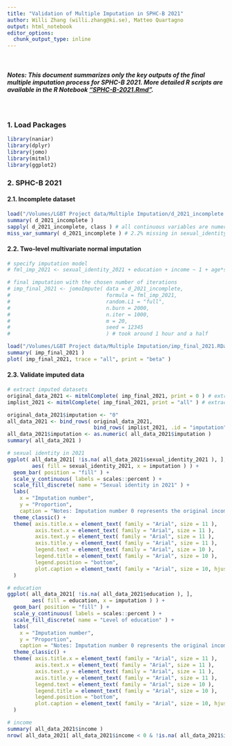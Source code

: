 ```yaml
---
title: "Validation of Multiple Imputation in SPHC-B 2021"
author: Willi Zhang (willi.zhang@ki.se), Matteo Quartagno
output: html_notebook
editor_options:
  chunk_output_type: inline
---
```


<br>

##### *Notes:* This document summarizes only the key outputs of the final multiple imputation process for SPHC-B 2021. More detailed R scripts are available in the R Notebook ["SPHC-B-2021.Rmd"](https://github.com/willizhang/Temporal-Trends-in-Sexual-Identity-and-Sociodemographic-Disparities-in-Stockholm-County-2010-to-2021/blob/main/SPHC-B-2021.Rmd).

<br>

### 1. Load Packages
```r
library(naniar)
library(dplyr)
library(jomo)
library(mitml)
library(ggplot2)
```

### 2. SPHC-B 2021
#### 2.1. Incomplete dataset
```r
load("/Volumes/LGBT Project data/Multiple Imputation/d_2021_incomplete.RData")
summary( d_2021_incomplete )
sapply( d_2021_incomplete, class ) # all continuous variables are numeric, and all categorical variables are factor
miss_var_summary( d_2021_incomplete ) # 2.2% missing in sexual_identity_2021, 2.1% in education, and 0.2% in income
```

#### 2.2. Two-level multivariate normal imputation
```r
# specify imputation model
# fml_imp_2021 <- sexual_identity_2021 + education + income ~ 1 + age*sex + country_of_birth + marital_status + ( 1 | weight_strata )

# final imputation with the chosen number of iterations
# imp_final_2021 <- jomoImpute( data = d_2021_incomplete,
#                               formula = fml_imp_2021,
#                               random.L1 = "full",
#                               n.burn = 2000,
#                               n.iter = 1000,
#                               m = 20,
#                               seed = 12345
#                               ) # took around 1 hour and a half

load("/Volumes/LGBT Project data/Multiple Imputation/imp_final_2021.RData")
summary( imp_final_2021 )
plot( imp_final_2021, trace = "all", print = "beta" )
```

#### 2.3. Validate imputed data
```r
# extract imputed datasets
original_data_2021 <- mitmlComplete( imp_final_2021, print = 0 ) # extract original incomplete dataset
implist_2021 <- mitmlComplete( imp_final_2021, print = "all" ) # extract all imputed datasets

original_data_2021$imputation <- "0"
all_data_2021 <- bind_rows( original_data_2021,
                            bind_rows( implist_2021, .id = "imputation" ) ) # merge datasets
all_data_2021$imputation <- as.numeric( all_data_2021$imputation )
summary( all_data_2021 )

# sexual identity in 2021
ggplot( all_data_2021[ !is.na( all_data_2021$sexual_identity_2021 ), ],
        aes( fill = sexual_identity_2021, x = imputation ) ) + 
  geom_bar( position = "fill" ) + 
  scale_y_continuous( labels = scales::percent ) + 
  scale_fill_discrete( name = "Sexual identity in 2021" ) +
  labs(
    x = "Imputation number",
    y = "Proportion",
    caption = "Notes: Imputation number 0 represents the original incomplete dataset." ) +
  theme_classic() +
  theme( axis.title.x = element_text( family = "Arial", size = 11 ),
         axis.text.x = element_text( family = "Arial", size = 11 ),
         axis.text.y = element_text( family = "Arial", size = 11 ),
         axis.title.y = element_text( family = "Arial", size = 11 ),
         legend.text = element_text( family = "Arial", size = 10 ),
         legend.title = element_text( family = "Arial", size = 10 ),
         legend.position = "bottom",
         plot.caption = element_text( family = "Arial", size = 10, hjust = 0 ) 
  )

# education
ggplot( all_data_2021[ !is.na( all_data_2021$education ), ],
        aes( fill = education, x = imputation ) ) + 
  geom_bar( position = "fill" ) + 
  scale_y_continuous( labels = scales::percent ) + 
  scale_fill_discrete( name = "Level of education" ) +
  labs(
    x = "Imputation number",
    y = "Proportion",
    caption = "Notes: Imputation number 0 represents the original incomplete dataset." ) +
  theme_classic() +
  theme( axis.title.x = element_text( family = "Arial", size = 11 ),
         axis.text.x = element_text( family = "Arial", size = 11 ),
         axis.text.y = element_text( family = "Arial", size = 11 ),
         axis.title.y = element_text( family = "Arial", size = 11 ),
         legend.text = element_text( family = "Arial", size = 10 ),
         legend.title = element_text( family = "Arial", size = 10 ),
         legend.position = "bottom",
         plot.caption = element_text( family = "Arial", size = 10, hjust = 0 ) 
  )

# income
summary( all_data_2021$income )
nrow( all_data_2021[ all_data_2021$income < 0 & !is.na( all_data_2021$income ), ] ) #  194 imputed values are negative
```